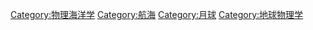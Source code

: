 {{Commonscat|Tides}}

[[Category:物理海洋学|Category:物理海洋学]]
[[Category:航海|Category:航海]]
[[Category:月球|Category:月球]]
[[Category:地球物理学|Category:地球物理学]]